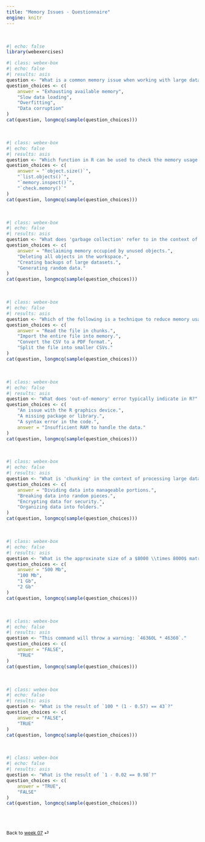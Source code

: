```yaml
---
title: "Memory Issues - Questionnaire"
engine: knitr
---
```


<br>

```r
#| echo: false
library(webexercises)
```

```r
#| class: webex-box
#| echo: false
#| results: asis 
question <- "What is a common memory issue when working with large datasets in R?"
question_choices <- c(
    answer = "Exhausting available memory",
    "Slow data loading",
    "Overfitting",
    "Data corruption"
)
cat(question, longmcq(sample(question_choices)))
```
<br>

```r
#| class: webex-box
#| echo: false
#| results: asis 
question <- "Which function in R can be used to check the memory usage of an object?"
question_choices <- c(
    answer = "`object.size()`",
    "`list.objects()`",
    "`memory.inspect()`",
    "`check.memory()`"
)
cat(question, longmcq(sample(question_choices)))
```

<br>

```r
#| class: webex-box
#| echo: false
#| results: asis 
question <- "What does 'garbage collection' refer to in the context of R?"
question_choices <- c(
    answer = "Reclaiming memory occupied by unused objects.",
    "Deleting all objects in the workspace.",
    "Creating backups of large datasets.",
    "Generating random data."
)
cat(question, longmcq(sample(question_choices)))
```

<br>

```r
#| class: webex-box
#| echo: false
#| results: asis 
question <- "Which of the following is a technique to reduce memory usage when importing large CSV files into R?"
question_choices <- c(
    answer = "Read the file in chunks.",
    "Import the entire file into memory.",
    "Convert the CSV to a PDF format.",
    "Split the file into smaller CSVs."
)
cat(question, longmcq(sample(question_choices)))
```

<br>

```r
#| class: webex-box
#| echo: false
#| results: asis 
question <- "What does 'out-of-memory' error typically indicate in R?"
question_choices <- c(
    "An issue with the R graphics device.",
    "A missing package or library.",
    "A syntax error in the code.",
    answer = "Insufficient RAM to handle the data."
)
cat(question, longmcq(sample(question_choices)))
```

<br>

```r
#| class: webex-box
#| echo: false
#| results: asis 
question <- "What is 'chunking' in the context of processing large datasets?"
question_choices <- c(
    answer = "Dividing data into manageable portions.",
    "Breaking data into random pieces.",
    "Encrypting data for security.",
    "Organizing data into folders."
)
cat(question, longmcq(sample(question_choices)))
```

<br>

```r
#| class: webex-box
#| echo: false
#| results: asis 
question <- "What is the approxinate size of a $8000 \\times 8000$ matrix of real numbers in R?"
question_choices <- c(
    answer = "500 Mb",
    "100 Mb",
    "1 Gb",
    "2 Gb"
)
cat(question, longmcq(sample(question_choices)))
```

<br>

```r
#| class: webex-box
#| echo: false
#| results: asis 
question <- "This command will throw a warning: `46360L * 46360`."
question_choices <- c(
    answer = "FALSE",
    "TRUE"
)
cat(question, longmcq(sample(question_choices)))
```

<br>

```r
#| class: webex-box
#| echo: false
#| results: asis 
question <- "What is the result of `100 * (1 - 0.57) == 43`?"
question_choices <- c(
    answer = "FALSE",
    "TRUE"
)
cat(question, longmcq(sample(question_choices)))
```

<br>

```r
#| class: webex-box
#| echo: false
#| results: asis 
question <- "What is the result of `1 - 0.02 == 0.98`?"
question_choices <- c(
    answer = "TRUE",
    "FALSE"
)
cat(question, longmcq(sample(question_choices)))
```

<br><br>

::: {style="font-size: 0.875em;"}
Back to [week 07](/weeks/week-7.qmd) ⏎
:::